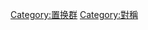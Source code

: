{{Catnav|頁面分類|人文學科|艺术|美学|對稱}}
{{Catnav|頁面分類|人文學科|哲学|美学|對稱}}

{{catmore}}
{{Commonscat|Group actions}}

[[Category:置换群|Category:置换群]]
[[Category:對稱|Category:對稱]]